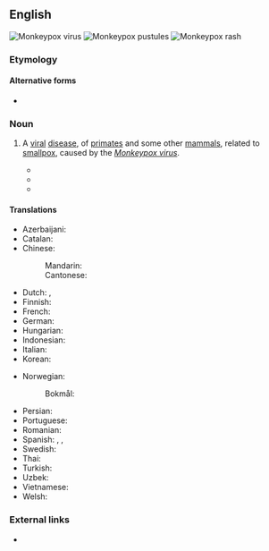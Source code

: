 {{also|monkey-pox|monkey pox}}
==English==
{{wikipedia|lang=en}}
{{commonscat}}
[[File:Two forms of the monkeypox virus (cropped).png|thumb|Monkeypox virus]]
[[File:MonkeyPoxCDC3.png|thumb|Monkeypox pustules]]
[[File:Monkeypox-Visuals-1200x675-02.jpg|thumb|Monkeypox rash]]
===Etymology===
{{compound|en|monkey|pox}}

====Alternative forms====
* {{alter|en|monkey-pox|monkey pox}}

===Noun===
{{en-noun|-}}

# {{lb|en|disease}} A [[viral]] [[disease]], of [[primate]]s and some other [[mammal]]s, related to [[smallpox]], caused by the ''[[Monkeypox virus]]''.
#* {{quote-web
|en
|date=25 October 2018
|title=On the frontline against monkeypox in Central African Republic
|archiveurl=https://web.archive.org/web/20181025125919/https://www.france24.com/en/20181025-frontline-against-monkeypox-central-african-republic
|archivedate=25 October 2018
|work={{w|France 24}}
|text=In a remote southwestern pocket of the Central African Republic, doctor Patrick Karume and his small team are on the jungle frontline to quarantine a rare outbreak of '''monkeypox'''.}}
#* {{quote-web
|en
|date=July 16, 2021
|title=Dallas resident returns from Nigeria with case of monkeypox
|archiveurl=https://web.archive.org/web/20210716212815/https://apnews.com/article/lifestyle-health-africa-dallas-coronavirus-pandemic-15f2b68a8575d25454231d0d6108998b
|archivedate=16 July 2021
|work={{w|AP News}}
|text='''Monkeypox''' is a rare viral pox-like disease from the smallpox family, only milder. It can be transmitted through respiratory droplets, contact with body fluids or contact with an infected animal or animal products.<br>The first human case of '''monkeypox''' was recorded in 1970 in the Democratic Republic of Congo. The United States saw a large outbreak among humans in 2003 after the virus spread from imported African rodents to pet prairie dogs. However, this is believed to be the first '''monkeypox''' virus infection in a Texas resident, according to Dallas County health officials.}}
#* {{quote-journal|en|author=Joseph Goldstein|title=Officials Report a Possible Monkeypox Case in New York|work=The New York Times|date=2022-05-20|url=https://www.nytimes.com/2022/05/19/nyregion/monkeypox-case-ny.html|issn=0362-4331|passage=Clusters of '''monkeypox''' cases have recently been identified in Britain and Portugal, while Spain is investigating suspected cases of the virus.}}

====Translations====
{{trans-top|viral disease}}
* Azerbaijani: {{t|az|meymunçiçəyi}}
* Catalan: {{t|ca|verola del mico|f}}
* Chinese:
*: Mandarin: {{t|cmn|猴痘|tr=hóudòu}}
*: Cantonese: {{t|yue|猴痘|tr=hau4 dau6}}
* Dutch: {{t+|nl|apenpokken|p}}, {{t|nl|monkeypox}}
* Finnish: {{t+|fi|apinarokko}}
* French: {{t+|fr|variole du singe|f}}
* German: {{t|de|Affenpocken|p}}
* Hungarian: {{t+|hu|majomhimlő}}
* Indonesian: {{t+|id|cacar monyet}}
* Italian: {{t|it|vaiolo delle scimmie|m}}
* Korean: {{t|ko|원숭이두창}}
{{trans-mid}}
* Norwegian:
*: Bokmål: {{t|nb|apekopper|m-p}}
* Persian: {{t|fa|آبله‌میمون}}
* Portuguese: {{t|pt|varíola dos macacos|m}}
* Romanian: {{t|ro|variola maimuței|f}}
* Spanish: {{t|es|viruela del mono|f}}, {{t|es|viruela símica|f}}, {{t|es|viruela del simio|f}}
* Swedish: {{t+|sv|apkoppor|c}}
* Thai: {{t|th|ฝีดาษลิง}}
* Turkish: {{t|tr|maymun çiçeği}}
* Uzbek: {{t|uz|maymunchechak}}
* Vietnamese: {{t+|vi|đậu mùa khỉ}}
* Welsh: {{t|cy|brech y mwnci|m}}
{{trans-bottom}}

===External links===
* {{pedia|lang=en|2022 monkeypox outbreak}}

{{C|en|Viral diseases}}